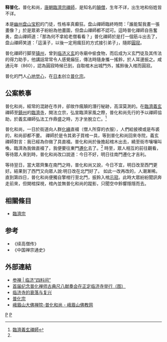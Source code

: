 {{中國禪宗}}
'''释普化'''，普化和尚，[[唐朝|唐朝]][[臨濟宗|臨濟宗]][[禪師|禪師]]，是知名的[[顛僧|顛僧]]，生年不详，出生地和俗姓皆不详。

本是[[幽州|幽州]][[盘山宝积|盘山宝积]]的门徒，性格率真癫狂。盘山禪師臨終時問：「誰能幫我畫一張畫像？」於是眾弟子紛紛為他畫圖，但盘山禪師都不認可。這時普化禪師自告奮勇，盘山禪師道：「那為何不拿給老僧看看？」普化禪師於是打一個筋斗出去了，盘山禪師笑道：「這漢子，以後一定用瘋狂的方式接引弟子」，隨即[[圓寂|圓寂]]。

普化禪師行脚至[[镇州_(唐朝)|镇州]]，曾到[[临济义玄|临济义玄]]的寺廟中偷食物，而后成为义玄門徒及其传法的得力助手，他講話常常令人感覺癲狂，傳法時隨身攜一搖鈴，於人耳邊振之。咸通元年（860），認為圓寂時候已到，自取棺木出城門外，搖鈴後入棺而圓寂。

普化的門人[[心地觉心|心地觉心]]，在[[日本|日本]]创立[[普化宗|普化宗]]。

==公案軼事==
普化和尚，經常的混跡在市井，卻故作瘋顛的潛行秘跡，高深莫測的。在[[臨濟義玄|臨濟義玄]]禪師至[[鎮州|鎮州]]的[[臨濟寺|臨濟寺]]，開法立宗，弘宣臨濟家風之際，普化和尚先行的予以禪師協助，於義玄禪師弘法工作鼎盛之時，方才坐脫立亡。<ref name="臨濟宗 ">[https://www.ctworld.org.tw/chan_master/east016-0.htm 臨濟義玄禪師]</ref>

普化和尚，一日於街道向人群[[化緣|化緣]]直裰（僧人所穿的衣服），人們給披襖或是布裘的，和尚卻都不要。
禪師於是令其弟子買棺一具，等到普化和尚回來寺院，義玄禪師對言：我已經為你做了具直裰。普化和尚於後擔起棺木出去，繞至街市嚷嚷叫喚，臨濟為我做直裰了，我便要往東門[[遷化|遷化]]去了。<ref name="臨濟宗"/>
時至，眾人相互的前往觀看，等待眾人來到時，普化和尚改口說道：今日不好，明日往南門遷化才吉利。

等待翌日，當大眾齊集在南門之時，普化和尚又說，今日不宜，明日改至西門更好。結果到了西門又向眾人說:明日改在北門好了。
如此一改再改的，人潮漸稀。直到第四日，普化和尚便獨自擎棺行至北門，振鈴入棺[[示寂|示寂]]。此時大眾紛紛聞訊奔走前來，但開棺探視，棺內並無普化和尚的蹤影，只聞空中鈴響隱隱而去。

==相關條目==
*[[臨濟宗|臨濟宗]]

== 参考 ==
{{reflist}}
*《续高僧传》
*《中国禅宗通史》

==外部連結==
*[https://www.lingyinsi.com/detail_56_13203.html 参禅 | 临济“四料间”]
*[http://hebei.ifeng.com/a/20170802/5877202_0.shtml 首届纪念普化禅师古典尺八献奏会在正定临济寺举行（图）]
*[http://chan.bailinsi.net/1990/1/1990112.htm 临济寺的衰落与复兴]
*[http://buddhaspace.org/dict/fk/data/%25E6%2599%25AE%25E5%258C%2596%25E5%25AE%2597.html 普化宗]
*[http://www.emsfj.com/weixin/dafochanyuan/index.php/Index/detail/id/851 峨眉山大佛禅院-普化和尚 - 峨眉山佛教网]

{{禪宗}}
[[Category:唐朝人|P]]
[[Category:临济宗僧人|P]]